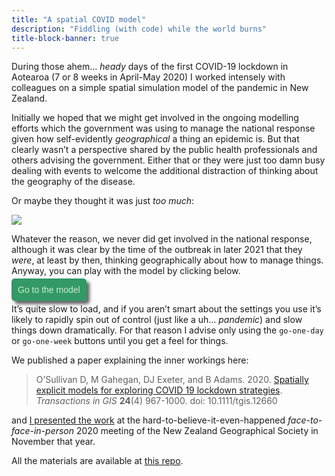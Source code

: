 ```yaml
---
title: "A spatial COVID model"
description: "Fiddling (with code) while the world burns"
title-block-banner: true
---
```


During those ahem... _heady_ days of the first COVID-19 lockdown in Aotearoa (7 or 8 weeks in April-May 2020) I worked intensely with colleagues on a simple spatial simulation model of the pandemic in New Zealand. 

Initially we hoped that we might get involved in the ongoing modelling efforts which the government was using to manage the national response given how self-evidently _geographical_ a thing an epidemic is. But that clearly wasn't a perspective shared by the public health professionals and others advising the government. Either that or they were just too damn busy dealing with events to welcome the additional distraction of thinking about the geography of the disease. 

Or maybe they thought it was just _too much_:

![](covid-model-view.png)

Whatever the reason, we never did get involved in the national response, although it was clear by the time of the outbreak in later 2021 that they _were_, at least by then, thinking geographically about how to manage things. Anyway, you can play with the model by clicking below.

[Go to the model](https://southosullivan.com/misc/distributed-branching-process-RC-web.html){.button-link target="_blank" style="font-family:sans-serif; background-color:#396; color:#cec; padding:10px; box-shadow: 5px 5px 5px #666; border-radius:5px; text-decoration: none;"}

It's quite slow to load, and if you aren't smart about the settings you use it's likely to rapidly spin out of control (just like a uh... _pandemic_) and slow things down dramatically. For that reason I advise only using the `go-one-day` or `go-one-week` buttons until you get a feel for things.

We published a paper explaining the inner workings here:

> O’Sullivan D, M Gahegan, DJ Exeter, and B Adams. 2020. [Spatially explicit models for exploring COVID 19 lockdown strategies](https://dx.doi.org/10.1111/tgis.12660). _Transactions in GIS_ **24**(4) 967-1000. doi: 10.1111/tgis.12660

and [I presented the work](https://southosullivan.com/talks/NZGS-2020-covid-model/) at the hard-to-believe-it-even-happened _face-to-face-in-person_ 2020 meeting of the New Zealand Geographical Society in November that year.

All the materials are available at [this repo](https://github.com/DOSull/spatial-epi).